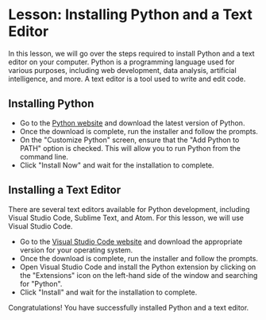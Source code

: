 # Lesson: Installing Python and a Text Editor

In this lesson, we will go over the steps required to install Python and a text editor on your computer. Python is a programming language used for various purposes, including web development, data analysis, artificial intelligence, and more. A text editor is a tool used to write and edit code.

## Installing Python

- Go to the [Python website](https://www.python.org/downloads/) and download the latest version of Python.
- Once the download is complete, run the installer and follow the prompts.
- On the "Customize Python" screen, ensure that the "Add Python to PATH" option is checked. This will allow you to run Python from the command line.
- Click "Install Now" and wait for the installation to complete.

## Installing a Text Editor

There are several text editors available for Python development, including Visual Studio Code, Sublime Text, and Atom. For this lesson, we will use Visual Studio Code.

- Go to the [Visual Studio Code website](https://code.visualstudio.com/download) and download the appropriate version for your operating system.
- Once the download is complete, run the installer and follow the prompts.
- Open Visual Studio Code and install the Python extension by clicking on the "Extensions" icon on the left-hand side of the window and searching for "Python".
- Click "Install" and wait for the installation to complete.

Congratulations! You have successfully installed Python and a text editor.
